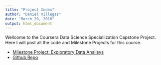 ```yaml
---
title: "Project Index"
author: "Daniel Villegas"
date: "March 20, 2016"
output: html_document
---
```


Wellcome to the Coursera Data Science Speciallization Capstone Project. Here I will post
all the code and Milestone Projects for this course.

* [Milestone Project: Exploratory Data Analisys](./code/exploratory/report.html)
* [Github Repo](https://github.com/danielvillegasp/CapstoneNLP)